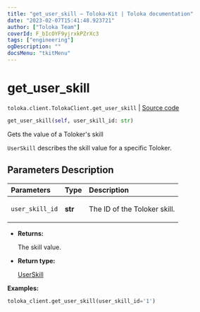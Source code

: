 ```yaml
---
title: "get_user_skill — Toloka-Kit | Toloka documentation"
date: "2023-02-07T15:41:48.923721"
author: ["Toloka Team"]
coverId: F_bIcOYF9yjrxkPZrXc3
tags: ["engineering"]
ogDescription: ""
docsMenu: "tkitMenu"
---
```


# get_user_skill
`toloka.client.TolokaClient.get_user_skill` | [Source code](https://github.com/Toloka/toloka-kit/blob/v1.1.3/src/client/__init__.py#L3279)

```python
get_user_skill(self, user_skill_id: str)
```

Gets the value of a Toloker's skill

`UserSkill` describes the skill value for a specific Toloker.

## Parameters Description

| Parameters | Type | Description |
| :----------| :----| :-----------|
`user_skill_id`|**str**|<p>The ID of the Toloker skill.</p>

* **Returns:**

  The skill value.

* **Return type:**

  [UserSkill](/docs/toloka-kit/reference/toloka.client.user_skill.UserSkill)

**Examples:**

```python
toloka_client.get_user_skill(user_skill_id='1')
```
